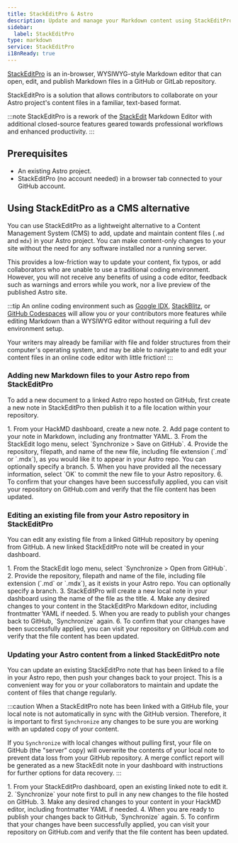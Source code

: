 ```yaml
---
title: StackEditPro & Astro
description: Update and manage your Markdown content using StackEditPro
sidebar:
  label: StackEditPro
type: markdown
service: StackEditPro
i18nReady: true
---
```


[StackEditPro](https://stackeditpro.io/) is an in-browser, WYSIWYG-style Markdown editor that can open, edit, and publish Markdown files in a GitHub or GitLab repository.

StackEditPro is a solution that allows contributors to collaborate on your Astro project's content files in a familiar, text-based format.

:::note
StackEditPro is a rework of the [StackEdit](https://stackedit.io/) Markdown Editor with additional closed-source features geared towards professional workflows and enhanced productivity.
:::

## Prerequisites

- An existing Astro project.
- StackEditPro (no account needed) in a browser tab connected to your GitHub account.

## Using StackEditPro as a CMS alternative

You can use StackEditPro as a lightweight alternative to a Content Management System (CMS) to add, update and maintain content files (`.md` and `mdx`) in your Astro project. You can make content-only changes to your site without the need for any software installed nor a running server.

This provides a low-friction way to update your content, fix typos, or add collaborators who are unable to use a traditional coding environment. However, you will not receive any benefits of using a code editor, feedback such as warnings and errors while you work, nor a live preview of the published Astro site.

:::tip 
An online coding environment such as [Google IDX](https://idx.dev), [StackBlitz](https://stackblitz.com), or [GitHub Codespaces](https://github.dev) will allow you or your contributors more features while editing Markdown than a WYSIWYG editor without requiring a full dev environment setup.

Your writers may already be familiar with file and folder structures from their computer's operating system, and may be able to navigate to and edit your content files in an online code editor with little friction!
:::

### Adding new Markdown files to your Astro repo from StackEditPro

To add a new document to a linked Astro repo hosted on GitHub, first create a new note in StackEditPro then publish it to a file location within your repository. 

<Steps>
1. From your HackMD dashboard, create a new note.
2. Add page content to your note in Markdown, including any frontmatter YAML.
3. From the StackEdit logo menu, select `Synchronize > Save on GitHub`.
4. Provide the repository, filepath, and name of the new file, including file extension (`.md` or `.mdx`), as you would like it to appear in your Astro repo. You can optionally specify a branch.
5. When you have provided all the necessary information, select `OK` to commit the new file to your Astro repository.
6. To confirm that your changes have been successfully applied, you can visit your repository on GitHub.com and verify that the file content has been updated.
</Steps>

### Editing an existing file from your Astro repository in StackEditPro

You can edit any existing file from a linked GitHub repository by opening from GitHub. A new linked StackEditPro note will be created in your dashboard.

<Steps>
1. From the StackEdit logo menu, select `Synchronize > Open from GitHub`.
2. Provide the repository, filepath and name of the file, including file extension (`.md` or `.mdx`), as it exists in your Astro repo. You can optionally specify a branch.
3. StackEditPro will create a new local note in your dashboard using the name of the file as the title.
4. Make any desired changes to your content in the StackEditPro Markdown editor, including frontmatter YAML if needed.
5. When you are ready to publish your changes back to GitHub, `Synchronize` again.
6. To confirm that your changes have been successfully applied, you can visit your repository on GitHub.com and verify that the file content has been updated.
</Steps>

### Updating your Astro content from a linked StackEditPro note

You can update an existing StackEditPro note that has been linked to a file in your Astro repo, then push your changes back to your project. This is a convenient way for you or your collaborators to maintain and update the content of files that change regularly.

:::caution
When a StackEditPro note has been linked with a GitHub file, your local note is not automatically in sync with the GitHub version. Therefore, it is important to first `Synchronize` any changes to be sure you are working with an updated copy of your content.

If you `Synchronize` with local changes without pulling first, your file on GitHub (the "server" copy) will overwrite the contents of your local note to prevent data loss from your GitHub repository. A merge conflict report will be generated as a new StackEdit note in your dashboard with instructions for further options for data recovery.
:::

<Steps>
1. From your StackEditPro dashboard, open an existing linked note to edit it.
2. `Synchronize` your note first to pull in any new changes to the file hosted on GitHub.
3. Make any desired changes to your content in your HackMD editor, including frontmatter YAML if needed.
4. When you are ready to publish your changes back to GitHub, `Synchronize` again.
5. To confirm that your changes have been successfully applied, you can visit your repository on GitHub.com and verify that the file content has been updated.
</Steps>

